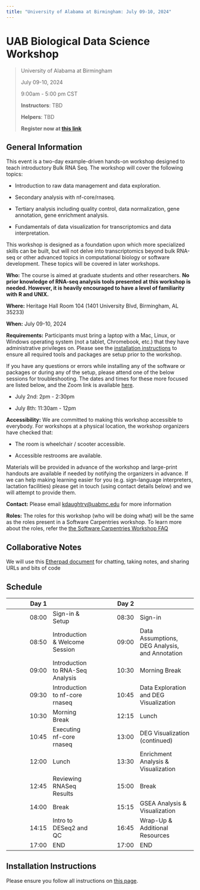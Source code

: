 ```yaml
---
title: "University of Alabama at Birmingham: July 09-10, 2024"
---
```


# UAB Biological Data Science Workshop

> University of Alabama at Birmingham
>
> July 09-10, 2024
>
> 9:00am - 5:00 pm CST
>
> **Instructors**: TBD
>
> **Helpers**: TBD
>
> **Register now at [this link](https://events.uab.edu/en/6g1Y8if7/u-bds-bulk-rnaseq-workshop-4a2ePZuPa1/overview)**

## General Information

This event is a two-day example-driven hands-on workshop designed to teach introductory Bulk RNA Seq. The workshop will cover the following topics:

-   Introduction to raw data management and data exploration.

-   Secondary analysis with nf-core/rnaseq.

-   Tertiary analysis including quality control, data normalization, gene annotation, gene enrichment analysis.

-   Fundamentals of data visualization for transcriptomics and data interpretation.

This workshop is designed as a foundation upon which more specialized skills can be built, but will not delve into transcriptomics beyond bulk RNA-seq or other advanced topics in computational biology or software development. These topics will be covered in later workshops.

**Who:** The course is aimed at graduate students and other researchers. **No prior knowledge of RNA-seq analysis tools presented at this workshop is needed. However, it is heavily encouraged to have a level of familiarity with R and UNIX.**

**Where:** Heritage Hall Room 104 (1401 University Blvd, Birmingham, AL 35233)

**When:** July 09-10, 2024

**Requirements:** Participants must bring a laptop with a Mac, Linux, or Windows operating system (not a tablet, Chromebook, etc.) that they have administrative privileges on. Please see the [installation instructions](installation.html) to ensure all required tools and packages are setup prior to the workshop.

If you have any questions or errors while installing any of the software or packages or during any of the setup, please attend one of the below sessions for troubleshooting. The dates and times for these more focused are listed below, and the Zoom link is available [here](https://uab.zoom.us/meeting/register/tZ0rduCuqzotGtHShsawHLyRROqH3Sdz71mf).

-   July 2nd: 2pm - 2:30pm

-   July 8th: 11:30am - 12pm

**Accessibility:** We are committed to making this workshop accessible to everybody. For workshops at a physical location, the workshop organizers have checked that:

-   The room is wheelchair / scooter accessible.

-   Accessible restrooms are available.

Materials will be provided in advance of the workshop and large-print handouts are available if needed by notifying the organizers in advance. If we can help making learning easier for you (e.g. sign-language interpreters, lactation facilities) please get in touch (using contact details below) and we will attempt to provide them.

**Contact:** Please email [kdaughtry\@uabmc.edu](mailto:kdaughtry@uabmc.edu) for more information

**Roles:** The roles for this workshop (who will be doing what) will be the same as the roles present in a Software Carpentries workshop. To learn more about the roles, refer the [the Software Carpentries Workshop FAQ](https://carpentries.org/workshop_faq/#what-are-the-roles-of-everyone-participating-in-a-workshop)

## Collaborative Notes

We will use this [Etherpad document](https://etherpad.wikimedia.org/p/uab-2024-07-09) for chatting, taking notes, and sharing URLs and bits of code

## Schedule

| Day 1 |                                  | Day 2 |                                                |
|----------------:|-----------------|----------------:|----------------------|
| 08:00 | Sign-in & Setup                  | 08:30 | Sign-in                                        |
| 08:50 | Introduction & Welcome Session   | 09:00 | Data Assumptions, DEG Analysis, and Annotation |
| 09:00 | Introduction to RNA-Seq Analysis | 10:30 | Morning Break                                  |
| 09:30 | Introduction to nf-core rnaseq   | 10:45 | Data Exploration and DEG Visualization         |
| 10:30 | Morning Break                    | 12:15 | Lunch                                          |
| 10:45 | Executing nf-core rnaseq         | 13:00 | DEG Visualization (continued)                  |
| 12:00 | Lunch                            | 13:30 | Enrichment Analysis & Visualization            |
| 12:45 | Reviewing RNASeq Results         | 15:00 | Break                                          |
| 14:00 | Break                            | 15:15 | GSEA Analysis & Visualization                  |
| 14:15 | Intro to DESeq2 and QC           | 16:45 | Wrap-Up & Additional Resources                 |
| 17:00 | END                              | 17:00 | END                                            |

## Installation Instructions

Please ensure you follow all instructions on [this page](installation.html).
